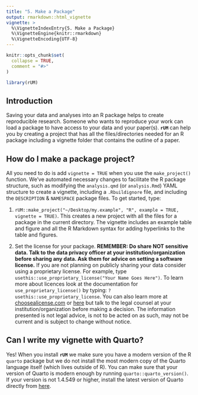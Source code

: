 ```yaml
---
title: "5. Make a Package"
output: rmarkdown::html_vignette
vignette: >
  %\VignetteIndexEntry{5. Make a Package}
  %\VignetteEngine{knitr::rmarkdown}
  %\VignetteEncoding{UTF-8}
---
```


```r
knitr::opts_chunk$set(
  collapse = TRUE,
  comment = "#>"
)
```

```r
library(rUM)
```

## Introduction
Saving your data and analyses into an R package helps to create reproducible research.  Someone who wants to reproduce your work can load a package to have access to your data and your paper(s).  **`rUM`** can help you by creating a project that has all the files/directories needed for an R package including a vignette folder that contains the outline of a paper.

## How do I make a package project?
All you need to do is add `vignette = TRUE` when you use the `make_project()` function. We've automated necessary changes to facilitate the R package structure, such as modifying the `analysis.qmd` (or `analysis.Rmd`) YAML structure to create a vignette, including a `.Rbuildignore` file, and including the `DESCRIPTION` & `NAMESPACE` package files. To get started, type:

1. `rUM::make_project("~/Desktop/my.example", "R", example = TRUE, vignette = TRUE)`.  This creates a new project with all the files for a package in the current directory.  The vignette includes an example table and figure and all the R Markdown syntax for adding hyperlinks to the table and figures.

2. Set the license for your package.  **REMEMBER: Do share NOT sensitive data. Talk to the data privacy officer at your institution/organization before sharing any data.  Ask them for advice on setting a software license.** If you are not planning on publicly sharing your data consider using a proprietary license.  For example, type `usethis::use_proprietary_license("Your Name Goes Here")`.  To learn more about licences look at the documentation for `use_proprietary_license()` by typing: `?usethis::use_proprietary_license`.  You can also learn more at [choosealicense.com](https://choosealicense.com/) or [here](https://gist.github.com/nicolasdao/a7adda51f2f185e8d2700e1573d8a633) but talk to the legal counsel at your institution/organization before making a decision. The information presented is not legal advice, is not to be acted on as such, may not be current and is subject to change without notice.

## Can I write my vignette with Quarto?

Yes!  When you install **`rUM`** we make sure you have a modern version of the R `quarto` package but we do not install the most modern copy of the Quarto language itself (which lives outside of R).  You can make sure that your version of Quarto is modern enough by running `quarto::quarto_version()`.  If your version is not 1.4.549 or higher, install the latest version of Quarto directly from [here](https://quarto.org/docs/get-started/).